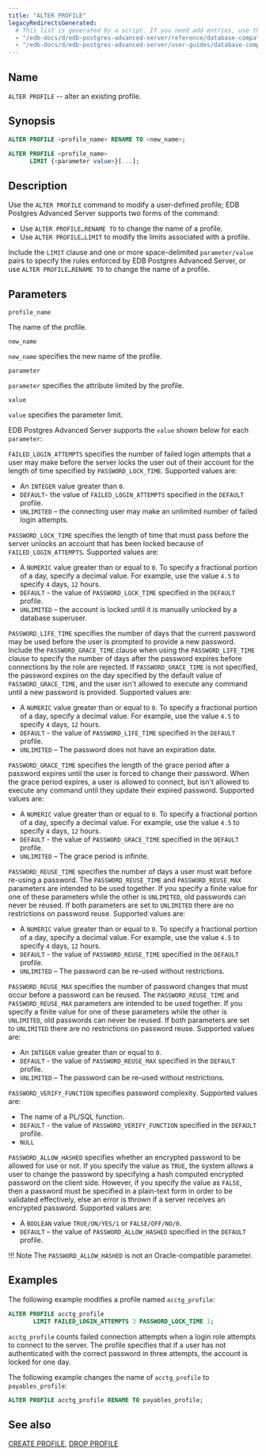 ```yaml
---
title: "ALTER PROFILE"
legacyRedirectsGenerated:
  # This list is generated by a script. If you need add entries, use the `legacyRedirects` key.
  - "/edb-docs/d/edb-postgres-advanced-server/reference/database-compatibility-for-oracle-developers-reference-guide/9.6/Database_Compatibility_for_Oracle_Developers_Reference_Guide.1.020.html"
  - "/edb-docs/d/edb-postgres-advanced-server/user-guides/database-compatibility-for-oracle-developers-guide/9.5/Database_Compatibility_for_Oracle_Developers_Guide.1.052.html"
---
```


<div id="alter_profile" class="registered_link"></div>

## Name

`ALTER PROFILE` -- alter an existing profile.

## Synopsis

```sql
ALTER PROFILE <profile_name> RENAME TO <new_name>;

ALTER PROFILE <profile_name>
      LIMIT {<parameter value>}[...];
```

## Description

Use the `ALTER PROFILE` command to modify a user-defined profile; EDB Postgres Advanced Server supports two forms of the command:

-   Use `ALTER PROFILE…RENAME TO` to change the name of a profile.
-   Use `ALTER PROFILE…LIMIT` to modify the limits associated with a profile.

Include the `LIMIT` clause and one or more space-delimited `parameter/value` pairs to specify the rules enforced by EDB Postgres Advanced Server, or use `ALTER PROFILE…RENAME TO` to change the name of a profile.

## Parameters

`profile_name`

 The name of the profile.

`new_name`

 `new_name` specifies the new name of the profile.

`parameter`

 `parameter` specifies the attribute limited by the profile.

`value`

 `value` specifies the parameter limit.

EDB Postgres Advanced Server supports the `value` shown below for each `parameter`:

`FAILED_LOGIN_ATTEMPTS` specifies the number of failed login attempts that a user may make before the server locks the user out of their account for the length of time specified by `PASSWORD_LOCK_TIME`. Supported values are:

-   An `INTEGER` value greater than `0`.
-   `DEFAULT`- the value of `FAILED_LOGIN_ATTEMPTS` specified in the `DEFAULT` profile.
-   `UNLIMITED` – the connecting user may make an unlimited number of failed login attempts.

`PASSWORD_LOCK_TIME` specifies the length of time that must pass before the server unlocks an account that has been locked because of `FAILED_LOGIN_ATTEMPTS`. Supported values are:

-   A `NUMERIC` value greater than or equal to `0`. To specify a fractional portion of a day, specify a decimal value. For example, use the value `4.5` to specify `4` days, `12` hours.
-   `DEFAULT` - the value of `PASSWORD_LOCK_TIME` specified in the `DEFAULT` profile.
-   `UNLIMITED` – the account is locked until it is manually unlocked by a database superuser.

`PASSWORD_LIFE_TIME` specifies the number of days that the current password may be used before the user is prompted to provide a new password. Include the `PASSWORD_GRACE_TIME` clause when using the `PASSWORD_LIFE_TIME` clause to specify the number of days after the password expires before connections by the role are rejected. If `PASSWORD_GRACE_TIME` is not specified, the password expires on the day specified by the default value of `PASSWORD_GRACE_TIME`, and the user isn't allowed to execute any command until a new password is provided. Supported values are:

-   A `NUMERIC` value greater than or equal to `0`. To specify a fractional portion of a day, specify a decimal value. For example, use the value `4.5` to specify `4` days, `12` hours.
-   `DEFAULT` - the value of `PASSWORD_LIFE_TIME` specified in the `DEFAULT` profile.
-   `UNLIMITED` – The password does not have an expiration date.

`PASSWORD_GRACE_TIME` specifies the length of the grace period after a password expires until the user is forced to change their password. When the grace period expires, a user is allowed to connect, but isn't allowed to execute any command until they update their expired password. Supported values are:

-   A `NUMERIC` value greater than or equal to `0`. To specify a fractional portion of a day, specify a decimal value. For example, use the value `4.5` to specify `4` days, `12` hours.
-   `DEFAULT` - the value of `PASSWORD_GRACE_TIME` specified in the `DEFAULT` profile.
-   `UNLIMITED` – The grace period is infinite.

`PASSWORD_REUSE_TIME` specifies the number of days a user must wait before re-using a password. The `PASSWORD_REUSE_TIME` and `PASSWORD_REUSE_MAX` parameters are intended to be used together. If you specify a finite value for one of these parameters while the other is `UNLIMITED`, old passwords can never be reused. If both parameters are set to `UNLIMITED` there are no restrictions on password reuse. Supported values are:

-   A `NUMERIC` value greater than or equal to `0`. To specify a fractional portion of a day, specify a decimal value. For example, use the value `4.5` to specify `4` days, `12` hours.
-   `DEFAULT` - the value of `PASSWORD_REUSE_TIME` specified in the `DEFAULT` profile.
-   `UNLIMITED` – The password can be re-used without restrictions.

`PASSWORD_REUSE_MAX` specifies the number of password changes that must occur before a password can be reused. The `PASSWORD_REUSE_TIME` and `PASSWORD_REUSE_MAX` parameters are intended to be used together. If you specify a finite value for one of these parameters while the other is `UNLIMITED`, old passwords can never be reused. If both parameters are set to `UNLIMITED` there are no restrictions on password reuse. Supported values are:

-   An `INTEGER` value greater than or equal to `0`.
-   `DEFAULT` - the value of `PASSWORD_REUSE_MAX` specified in the `DEFAULT` profile.
-   `UNLIMITED` – The password can be re-used without restrictions.

`PASSWORD_VERIFY_FUNCTION` specifies password complexity. Supported values are:

-   The name of a PL/SQL function.
-   `DEFAULT` - the value of `PASSWORD_VERIFY_FUNCTION` specified in the `DEFAULT` profile.
-   `NULL`

`PASSWORD_ALLOW_HASHED` specifies whether an encrypted password to be allowed for use or not. If you specify the value as `TRUE`, the system allows a user to change the password by specifying a hash computed encrypted password on the client side. However, if you specify the value as `FALSE`, then a password must be specified in a plain-text form in order to be validated effectively, else an error is thrown if a server receives an encrypted password. Supported values are:

-   A `BOOLEAN` value `TRUE/ON/YES/1` or `FALSE/OFF/NO/0`.
-   `DEFAULT` – the value of `PASSWORD_ALLOW_HASHED` specified in the `DEFAULT` profile.

!!! Note
    The `PASSWORD_ALLOW_HASHED` is not an Oracle-compatible parameter.

## Examples

The following example modifies a profile named `acctg_profile`:

```sql
ALTER PROFILE acctg_profile
       LIMIT FAILED_LOGIN_ATTEMPTS 3 PASSWORD_LOCK_TIME 1;
```

`acctg_profile` counts failed connection attempts when a login role attempts to connect to the server. The profile specifies that if a user has not authenticated with the correct password in three attempts, the account is locked for one day.

The following example changes the name of `acctg_profile` to `payables_profile`:

```sql
ALTER PROFILE acctg_profile RENAME TO payables_profile;
```

## See also

[CREATE PROFILE](29_create_profile/#create_profile), [DROP PROFILE](51_drop_profile/#drop_profile)
